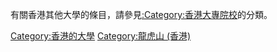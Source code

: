 {{commonscat|University of Hong Kong}}
{{catmore}}
有關香港其他大學的條目，請參見[[:Category:香港大專院校|:Category:香港大專院校]]的分類。
[[Category:香港的大學|Category:香港的大學]]
[[Category:龍虎山_(香港)|Category:龍虎山 (香港)]]
